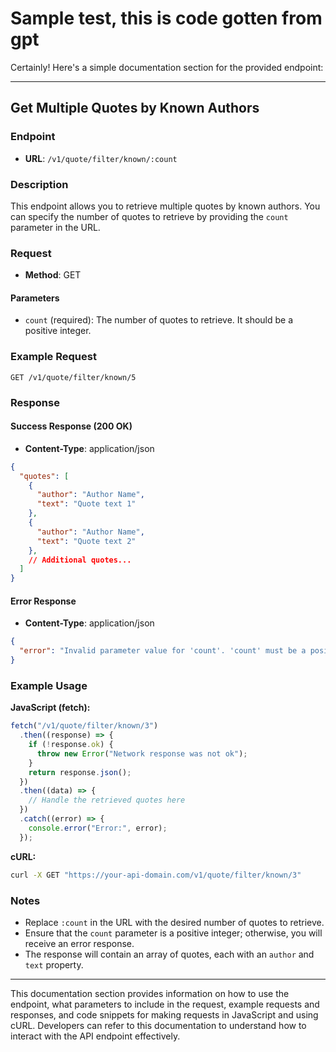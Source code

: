 # Sample test, this is code gotten from gpt

Certainly! Here's a simple documentation section for the provided endpoint:

---

## Get Multiple Quotes by Known Authors

### Endpoint

- **URL**: `/v1/quote/filter/known/:count`

### Description

This endpoint allows you to retrieve multiple quotes by known authors. You can specify the number of quotes to retrieve by providing the `count` parameter in the URL.

### Request

- **Method**: GET

#### Parameters

- `count` (required): The number of quotes to retrieve. It should be a positive integer.

### Example Request

```http
GET /v1/quote/filter/known/5
```

### Response

#### Success Response (200 OK)

- **Content-Type**: application/json

```json
{
  "quotes": [
    {
      "author": "Author Name",
      "text": "Quote text 1"
    },
    {
      "author": "Author Name",
      "text": "Quote text 2"
    },
    // Additional quotes...
  ]
}
```

#### Error Response

- **Content-Type**: application/json

```json
{
  "error": "Invalid parameter value for 'count'. 'count' must be a positive integer."
}
```

### Example Usage

**JavaScript (fetch):**

```javascript
fetch("/v1/quote/filter/known/3")
  .then((response) => {
    if (!response.ok) {
      throw new Error("Network response was not ok");
    }
    return response.json();
  })
  .then((data) => {
    // Handle the retrieved quotes here
  })
  .catch((error) => {
    console.error("Error:", error);
  });
```

**cURL:**

```bash
curl -X GET "https://your-api-domain.com/v1/quote/filter/known/3"
```

### Notes

- Replace `:count` in the URL with the desired number of quotes to retrieve.
- Ensure that the `count` parameter is a positive integer; otherwise, you will receive an error response.
- The response will contain an array of quotes, each with an `author` and `text` property.

---

This documentation section provides information on how to use the endpoint, what parameters to include in the request, example requests and responses, and code snippets for making requests in JavaScript and using cURL. Developers can refer to this documentation to understand how to interact with the API endpoint effectively.


